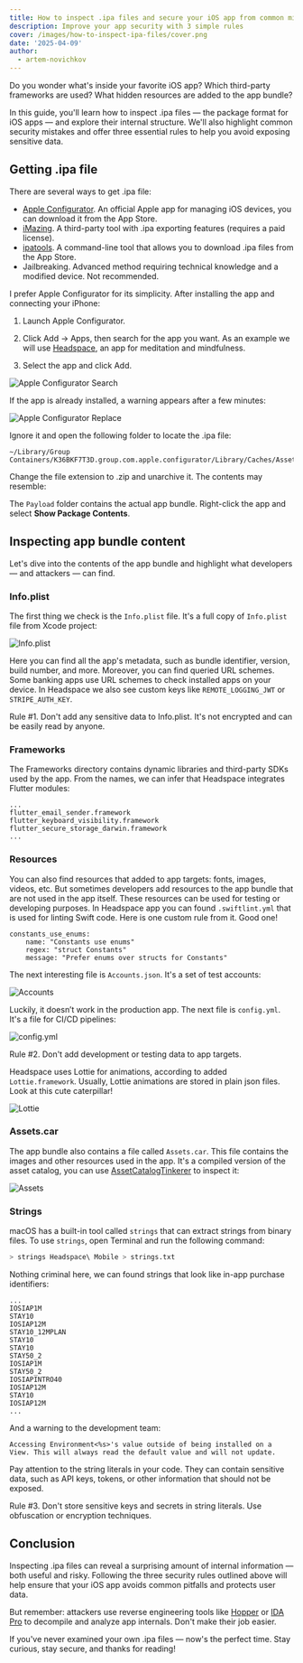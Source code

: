 ```yaml
---
title: How to inspect .ipa files and secure your iOS app from common mistakes
description: Improve your app security with 3 simple rules
cover: /images/how-to-inspect-ipa-files/cover.png
date: '2025-04-09'
author:
  - artem-novichkov
---
```


Do you wonder what's inside your favorite iOS app? Which third-party frameworks are used? What hidden resources are added to the app bundle?

In this guide, you'll learn how to inspect .ipa files — the package format for iOS apps — and explore their internal structure. We'll also highlight common security mistakes and offer three essential rules to help you avoid exposing sensitive data.

## Getting .ipa file

There are several ways to get .ipa file:

- [Apple Configurator](https://apps.apple.com/en/app/apple-configurator/id1037126344). An official Apple app for managing iOS devices, you can download it from the App Store.
- [iMazing](https://imazing.com). A third-party tool with .ipa exporting features (requires a paid license).
- [ipatools](https://github.com/majd/ipatool). A command-line tool that allows you to download .ipa files from the App Store.
- Jailbreaking. Advanced method requiring technical knowledge and a modified device. Not recommended.

I prefer Apple Configurator for its simplicity. After installing the app and connecting your iPhone:

1. Launch Apple Configurator.

2. Click Add → Apps, then search for the app you want. As an example we will use [Headspace](https://apps.apple.com/en/app/headspace-sleep-meditation/id493145008), an app for meditation and mindfulness.

3. Select the app and click Add.

![Apple Configurator Search](/images/how-to-inspect-ipa-files/search.png)

If the app is already installed, a warning appears after a few minutes:

![Apple Configurator Replace](/images/how-to-inspect-ipa-files/replace.png)

Ignore it and open the following folder to locate the .ipa file:

```
~/Library/Group Containers/K36BKF7T3D.group.com.apple.configurator/Library/Caches/Assets/TemporaryItems
```

Change the file extension to .zip and unarchive it. The contents may resemble:
 
<FileTree>
  <FileTree.Folder name="Headspace">
    <FileTree.Folder name="iTunesArtwork">
      <FileTree.File name="iTunesMetadata.plist" />
    </FileTree.Folder>
    <FileTree.Folder name="META-INF">
      <FileTree.File name="com.apple.FixedZipMetadata.bin" />
      <FileTree.File name="com.apple.ZipMetadata.plist" />
    </FileTree.Folder>
    <FileTree.Folder name="Payload">
      <FileTree.File name="Headspace Mobile" />
    </FileTree.Folder>
  </FileTree.Folder>
</FileTree>

The `Payload` folder contains the actual app bundle. Right-click the app and select **Show Package Contents**.

## Inspecting app bundle content

Let's dive into the contents of the app bundle and highlight what developers — and attackers — can find.

### Info.plist

The first thing we check is the `Info.plist` file. It's a full copy of `Info.plist` file from Xcode project:

![Info.plist](/images/how-to-inspect-ipa-files/info-plist.png)

Here you can find all the app's metadata, such as bundle identifier, version, build number, and more. Moreover, you can find queried URL schemes. Some banking apps use URL schemes to check installed apps on your device. In Headspace we also see custom keys like `REMOTE_LOGGING_JWT` or `STRIPE_AUTH_KEY`.

<Callout type="warning" emoji="️⚠️">
  Rule #1. Don't add any sensitive data to Info.plist. It's not encrypted and can be easily read by anyone.
</Callout>

### Frameworks

The Frameworks directory contains dynamic libraries and third-party SDKs used by the app. From the names, we can infer that Headspace integrates Flutter modules:

```
...
flutter_email_sender.framework
flutter_keyboard_visibility.framework
flutter_secure_storage_darwin.framework
...
```

### Resources

You can also find resources that added to app targets: fonts, images, videos, etc. But sometimes developers add resources to the app bundle that are not used in the app itself. These resources can be used for testing or developing purposes. In Headspace app you can found `.swiftlint.yml` that is used for linting Swift code. Here is one custom rule from it. Good one!
```
constants_use_enums:
    name: "Constants use enums"
    regex: "struct Constants"
    message: "Prefer enums over structs for Constants"
```

The next interesting file is `Accounts.json`. It's a set of test accounts:

![Accounts](/images/how-to-inspect-ipa-files/accounts.png)

Luckily, it doesn’t work in the production app. The next file is `config.yml`. It's a file for CI/CD pipelines:

![config.yml](/images/how-to-inspect-ipa-files/config.png)

<Callout type="warning" emoji="️⚠️">
  Rule #2. Don't add development or testing data to app targets.
</Callout>

Headspace uses Lottie for animations, according to added `Lottie.framework`. Usually, Lottie animations are stored in plain json files. Look at this cute caterpillar!

![Lottie](/images/how-to-inspect-ipa-files/lottie.png)

### Assets.car

The app bundle also contains a file called `Assets.car`. This file contains the images and other resources used in the app. It's a compiled version of the asset catalog, you can use [AssetCatalogTinkerer](https://github.com/insidegui/AssetCatalogTinkerer) to inspect it:

![Assets](/images/how-to-inspect-ipa-files/assets.png)

### Strings

macOS has a built-in tool called `strings` that can extract strings from binary files. To use `strings`, open Terminal and run the following command:

```bash
> strings Headspace\ Mobile > strings.txt
```
Nothing criminal here, we can found strings that look like in-app purchase identifiers:
```
...
IOSIAP1M
STAY10
IOSIAP12M
STAY10_12MPLAN
STAY10
STAY10
STAY50_2
IOSIAP1M
STAY50_2
IOSIAPINTRO40
IOSIAP12M
STAY10
IOSIAP12M
...
```

And a warning to the development team:

```
Accessing Environment<%s>'s value outside of being installed on a View. This will always read the default value and will not update.
```

Pay attention to the string literals in your code. They can contain sensitive data, such as API keys, tokens, or other information that should not be exposed.

<Callout type="warning" emoji="️⚠️">
  Rule #3. Don't store sensitive keys and secrets in string literals. Use obfuscation or encryption techniques.
</Callout>

## Conclusion

Inspecting .ipa files can reveal a surprising amount of internal information — both useful and risky. Following the three security rules outlined above will help ensure that your iOS app avoids common pitfalls and protects user data.

But remember: attackers use reverse engineering tools like [Hopper](https://www.hopperapp.com/) or [IDA Pro](https://hex-rays.com/ida-pro) to decompile and analyze app internals. Don't make their job easier.

If you've never examined your own .ipa files — now's the perfect time. Stay curious, stay secure, and thanks for reading!